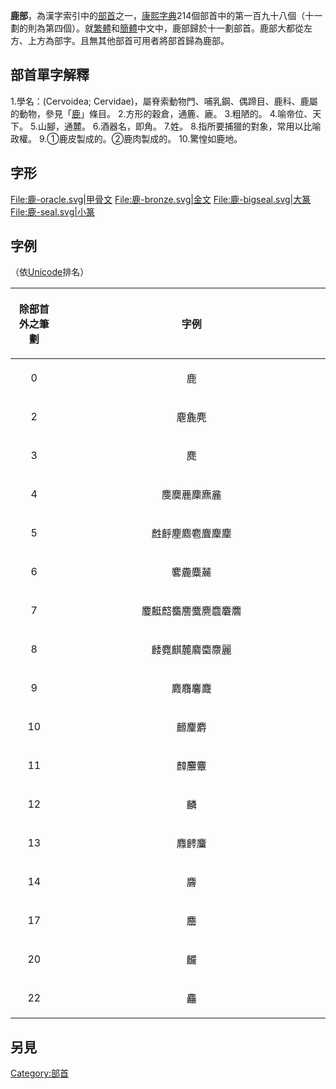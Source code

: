 {{Kangxi Radical Infobox|198|uni=9E7F
|meaning=[[鹿|鹿]]
|prev=鹵
|next=麥
|pny= lù
|bopo= ㄌㄨˋ
|wade= lu4
|jyutping= luk6
|yale= luk6
|hi= ロク roku<br>しか shika
|kanji= 鹿 shika
|hang= 사슴 saseum
|hanja= 록 rok
|hanviet= lộc, lê
}}

'''鹿部'''，為漢字索引中的[[部首|部首]]之一，[[康熙字典|康熙字典]]214個部首中的第一百九十八個（十一劃的則為第四個）。就[[繁體|繁體]]和[[簡體|簡體]]中文中，鹿部歸於十一劃部首。鹿部大都從左方、上方為部字。且無其他部首可用者將部首歸為鹿部。

== 部首單字解釋 ==

1.學名：(Cervoidea; Cervidae)，屬脊索動物門、哺乳鋼、偶蹄目、鹿科、鹿屬的動物，參見「[[鹿|鹿]]」條目。
2.方形的穀倉，通簏、廘。
3.粗陋的。
4.喻帝位、天下。
5.山腳，通麓。
6.酒器名，即角。
7.姓。
8.指所要捕獵的對象，常用以比喻政權。
9.①鹿皮製成的。②鹿肉製成的。
10.驚惶如鹿地。

== 字形 ==
<gallery>
File:鹿-oracle.svg|甲骨文
File:鹿-bronze.svg|金文
File:鹿-bigseal.svg|大篆
File:鹿-seal.svg|小篆
</gallery>

==字例==
（依[[Unicode|Unicode]]排名）
{| class="wikitable"
! align="center"width="15%"| 除部首外之筆劃
! align="center"width="85%"| 字例
|----
| 0 ||  鹿 
|----
| 2 ||  麀麁麂 
|----
| 3 ||  䴟
|----
| 4 ||  𪊓䴠䴡䴢麃麄
|----
| 5 ||  𪊟䴣䴤䴥麅麆麇麈
|----
| 6 ||  𪊲麊麋麉
|----
| 7 ||  𪊴𪊶𪊺𪊽䴦麌麍麎麏麐
|----
| 8 ||  䴧麑麒麓麔麕麖麗
|----
| 9 ||  麚麛麘麙
|----
| 10 ||  䴨麜麝
|----
| 11 ||  𪋟䴩麞 
|----
| 12 ||  麟 
|----
| 13 ||  䴪䴫麠 
|----
| 14 ||  麡 
|----
| 17 ||  麢 
|----
| 20 ||  麣 
|----
| 22 ||  麤 
|}

==另見==
{{wiktionary|鹿}}

{{康熙部首}}
{{简体中文部首}}

[[Category:部首|Category:部首]]